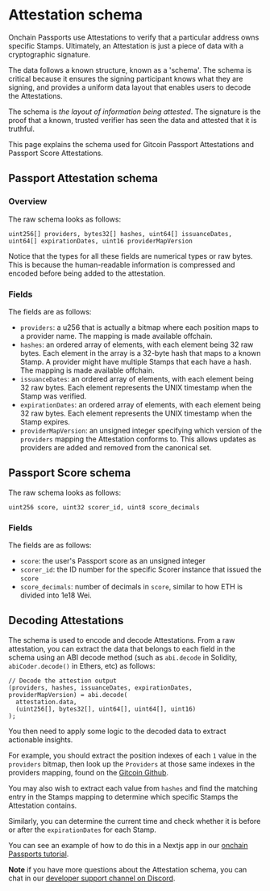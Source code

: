 # Attestation schema

Onchain Passports use Attestations to verify that a particular address owns specific Stamps.
Ultimately, an Attestation is just a piece of data with a cryptographic signature. 

The data follows a known structure, known as a 'schema'. The  schema is critical because it ensures the signing participant
knows what they are signing, and provides a uniform data layout that enables users to decode the Attestations.

The schema is *the layout of information being attested*. 
The signature is the proof that a known, trusted verifier has seen the data and attested that it is truthful.

This page explains the schema used for Gitcoin Passport Attestations and Passport Score Attestations.

## Passport Attestation schema

### Overview

The raw schema looks as follows:

```
uint256[] providers, bytes32[] hashes, uint64[] issuanceDates, uint64[] expirationDates, uint16 providerMapVersion
```

Notice that the types for all these fields are numerical types or raw bytes. 
This is because the human-readable information is compressed and encoded before being added to the attestation.

### Fields

The fields are as follows:

- `providers`: a u256 that is actually a bitmap where each position maps to a provider name. The mapping is made available offchain.
- `hashes`: an ordered array of elements, with each element being 32 raw bytes. Each element in the array is a 32-byte hash that maps to a known Stamp. A provider might have multiple Stamps that each have a hash. The mapping is made available offchain.
- `issuanceDates`: an ordered array of elements, with each element being 32 raw bytes. Each element represents the UNIX timestamp when the Stamp was verified.
- `expirationDates`: an ordered array of elements, with each element being 32 raw bytes. Each element represents the UNIX timestamp when the Stamp expires.
- `providerMapVersion`: an unsigned integer specifying which version of the `providers` mapping the Attestation conforms to. This allows updates as providers are added and removed from the canonical set.


## Passport Score schema

The raw schema looks as follows:

```
uint256 score, uint32 scorer_id, uint8 score_decimals
```

### Fields

The fields are as follows:

- `score`: the user's Passport score as an unsigned integer
- `scorer_id`: the ID number for the specific Scorer instance that issued the `score`
- `score_decimals`: number of decimals in `score`, similar to how ETH is divided into 1e18 Wei. 

## Decoding Attestations

The schema is used to encode and decode Attestations. 
From a raw attestation, you can extract the data that belongs to each field in the schema using an ABI decode method (such as `abi.decode` in Solidity, `abiCoder.decode()` in Ethers, etc) as follows:

```
// Decode the attestion output
(providers, hashes, issuanceDates, expirationDates, providerMapVersion) = abi.decode(
  attestation.data,
  (uint256[], bytes32[], uint64[], uint64[], uint16)
);
```

You then need to apply some logic to the decoded data to extract actionable insights.

For example, you should extract the position indexes of each `1` value in the `providers` bitmap, then look up the `Providers` at those same indexes in the providers mapping, found on the [Gitcoin Github](https://github.com/gitcoinco/eas-proxy/blob/main/deployments/providerBitMapInfo.json).

You may also wish to extract each value from `hashes` and find the matching entry in the Stamps mapping to determine which specific Stamps the Attestation contains.

Similarly, you can determine the current time and check whether it is before or after the `expirationDates` for each Stamp.

You can see an example of how to do this in a Nextjs app in our [onchain Passports tutorial](./tutorials/integrating-onchain-stamp-data).

**Note** if you have more questions about the Attestation schema, you can chat in our [developer support channel on Discord](https://discord.com/channels/562828676480237578/986222591096279040).

